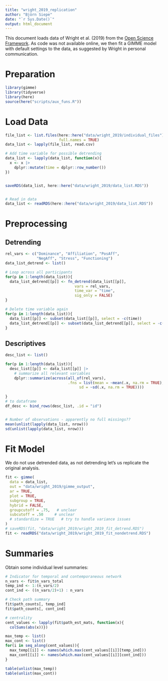 ```yaml
---
title: "wright_2019_replication"
author: "Björn Siepe"
date: "`r Sys.Date()`"
output: html_document
---
```


This document loads data of Wright et al. (2019) from the [Open Science Framework](https://osf.io/95hyr/).
As code was not available online, we then fit a GIMME model with default settings to the data, as suggested by Wright in personal communication.

# Preparation
```r
library(gimme)
library(tidyverse)
library(here)
source(here("scripts/aux_funs.R"))

```


# Load Data

```r
file_list <- list.files(here::here("data/wright_2019/individual_files"), 
                        full.names = TRUE)
data_list <- lapply(file_list, read.csv)

# Add time variable for possible detrending
data_list <- lapply(data_list, function(x){
  x <- x |> 
    dplyr::mutate(time = dplyr::row_number())
})


saveRDS(data_list, here::here("data/wright_2019/data_list.RDS"))


# Read in data
data_list <- readRDS(here::here("data/wright_2019/data_list.RDS"))

```



# Preprocessing

## Detrending
```r
rel_vars <- c("Dominance", "Affiliation", "PosAff",
              "NegAff", "Stress", "Functioning")
data_list_detrend <- list()

# Loop across all participants
for(p in 1:length(data_list)){
  data_list_detrend[[p]] <- fn_detrend(data_list[[p]],
                               vars = rel_vars, 
                               time_var = "time", 
                               sig_only = FALSE)
}

# Delete time variable again
for(p in 1:length(data_list)){
  data_list[[p]] <- subset(data_list[[p]], select = -c(time))
  data_list_detrend[[p]] <- subset(data_list_detrend[[p]], select = -c(time))
}


```


## Descriptives

```r
desc_list <- list()

for(p in 1:length(data_list)){
  desc_list[[p]] <- data_list[[p]] |> 
    # summarize all relevant variables
    dplyr::summarize(across(all_of(rel_vars),
                            .fns = list(mean = ~mean(.x, na.rm = TRUE), 
                                 sd = ~sd(.x, na.rm = TRUE))))
  
}
# to dataframe
df_desc <- bind_rows(desc_list, .id = "id")


# Number of observations - apparently no full missings??
mean(unlist(lapply(data_list, nrow)))
sd(unlist(lapply(data_list, nrow)))

```




# Fit Model
We do not use detrended data, as not detrending let's us replicate the original analysis. 

```r
fit <- gimme(
  data = data_list,
  out = "data/wright_2019/gimme_output",
  ar = TRUE,           
  plot = TRUE,         
  subgroup = TRUE,     
  hybrid = FALSE,      
  groupcutoff = .75,   # unclear
  subcutoff = .50     # unclear
  # standardize = TRUE   # try to handle variance issues
)
# saveRDS(fit, "data/wright_2019/wright_2019_fit_detrend.RDS")
fit <- readRDS("data/wright_2019/wright_2019_fit_nondetrend.RDS")

```



# Summaries
Obtain some individual level summaries: 
```r
# Indicator for temporal and contemporaneous network
n_vars <- fit$n_vars_total
temp_ind <- 1:(n_vars/2)
cont_ind <- ((n_vars/2)+1) : n_vars

# Check path summary
fit$path_counts[, temp_ind]
fit$path_counts[, cont_ind]

# centrality
cent_values <- lapply(fit$path_est_mats, function(x){
  colSums(abs(x))})

max_temp <- list()
max_cont <- list()
for(i in seq_along(cent_values)){
  max_temp[[i]] <- names(which.max(cent_values[[i]][temp_ind]))
  max_cont[[i]] <- names(which.max(cent_values[[i]][cont_ind]))
}

table(unlist(max_temp))
table(unlist(max_cont))

```





